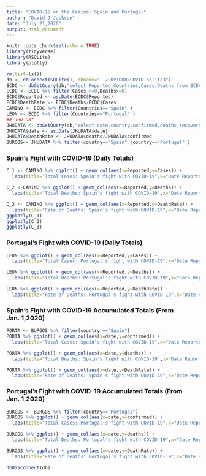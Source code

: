 ---
title: "COVID-19 on the Camino: Spain and Portugal"
author: "David J Jackson"
date: "July 21,2020"
output: html_document
---

```{r setup, include=FALSE}
knitr::opts_chunk$set(echo = TRUE)
library(tidyverse)
library(RSQLite)
library(plotly)
```
```{r,echo=FALSE}
rm(list=ls())
db <- dbConnect(SQLite(), dbname="../COVIDDB/COVID.sqlite3")
ECDC <- dbGetQuery(db,"select Reported,Countries,Cases,Deaths from ECDC")
ECDC <- ECDC %>% filter(Cases >=0,Deaths>=0)
ECDC$Reported <- as.Date(ECDC$Reported)
ECDC$DeathRate <- ECDC$Deaths/ECDC$Cases
CAMINO <- ECDC %>% filter(Countries=="Spain" )
LEON <- ECDC %>% filter(Countries=="Portugal" )
## JHU Dat
JHUDATA <- dbGetQuery(db,"select date,country,confirmed,deaths,recovered from JHUDATA")
JHUDATA$date <- as.Date(JHUDATA$date)
JHUDATA$DeathRate <- JHUDATA$deaths/JHUDATA$confirmed
BURGOS<- JHUDATA %>% filter(country=="Spain" |country=="Portugal" )


```

### Spain's Fight with COVID-19 (Daily Totals)

```{r,echo=FALSE}
C_1 <- CAMINO %>% ggplot() + geom_col(aes(x=Reported,y=Cases)) +
  labs(title="Total Cases: Spain's fight with COVID-19",x="Date Reported",y="Total Cases Reported")

C_2 <-CAMINO %>% ggplot() + geom_col(aes(x=Reported,y=Deaths)) +
  labs(title="Total Deaths: Spain's fight with COVID-19",x="Date Reported",y="Total Deaths Reported")

C_3 <- CAMINO %>% ggplot() + geom_col(aes(x=Reported,y=DeathRate)) +
  labs(title="Rate of Deaths: Spain's fight with COVID-19",x="Date Reported",y="Death RAte (%)") 
ggplotly(C_1)
ggplotly(C_2)
ggplotly(C_3)

```

### Portugal's Fight with COVID-19 (Daily Totals)

```{r,echo=FALSE}
LEON %>% ggplot() + geom_col(aes(x=Reported,y=Cases)) +
  labs(title="Total Cases: Portugal's fight with COVID-19",x="Date Reported",y="Total Cases Reported")

LEON %>% ggplot() + geom_col(aes(x=Reported,y=Deaths)) +
  labs(title="Total Deaths: Portugal's fight with COVID-19",x="Date Reported",y="Total Deaths Reported")

LEON %>% ggplot() + geom_col(aes(x=Reported,y=DeathRate)) +
  labs(title="Rate of Deaths: Portugal's fight with COVID-19",x="Date Reported",y="Death RAte (%)")
```


### Spain's Fight with COVID-19 Accumulated Totals (From Jan. 1,2020)

```{r,echo=FALSE}
PORTA <- BURGOS %>% filter(country =="Spain")
PORTA %>% ggplot() + geom_col(aes(x=date,y=confirmed)) +
  labs(title="Total Cases: Spain's fight with COVID-19",x="Date Reported",y="Total Cases To Date")

PORTA %>% ggplot() + geom_col(aes(x=date,y=deaths)) +
  labs(title="Total Deaths: Spain's fight with COVID-19",x="Date Reported",y="Total  Deaths To Date")

PORTA %>% ggplot() + geom_col(aes(x=date,y=DeathRate)) +
  labs(title="Rate of Deaths: Spain's fight with COVID-19",x="Date Reported",y="Death RAte (%)")
```

### Portugal's Fight with COVID-19 Accumulated Totals (From Jan. 1,2020)

```{r,echo=FALSE}
BURGOS <- BURGOS %>% filter(country=="Portugal") 
BURGOS %>% ggplot() + geom_col(aes(x=date,y=confirmed)) +
  labs(title="Total Cases: Portugal's fight with COVID-19",x="Date Reported",y="Total Cases Reported to Date")

BURGOS %>% ggplot() + geom_col(aes(x=date,y=deaths)) +
  labs(title="Total Deaths: Portugal's fight with COVID-19",x="Date Reported",y="Total Deaths Reported")

BURGOS %>% ggplot() + geom_col(aes(x=date,y=DeathRate)) +
  labs(title="Rate of Deaths: Portugal's fight with COVID-19",x="Date Reported",y="Death RAte (%)")
```
```{r}
dbDisconnect(db)
```

